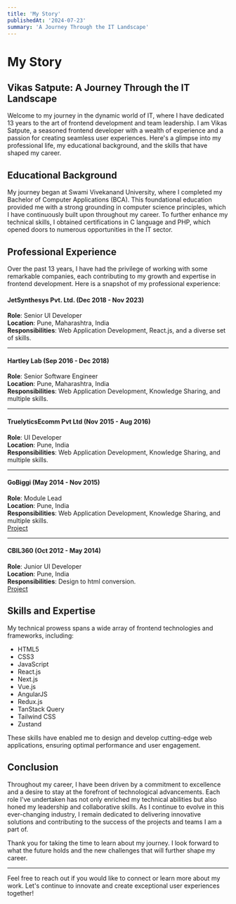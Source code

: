 ```yaml
---
title: 'My Story'
publishedAt: '2024-07-23'
summary: 'A Journey Through the IT Landscape'
---
```


# My Story

## Vikas Satpute: A Journey Through the IT Landscape

Welcome to my journey in the dynamic world of IT, where I have dedicated 13 years to the art of frontend development and team leadership. I am Vikas Satpute, a seasoned frontend developer with a wealth of experience and a passion for creating seamless user experiences. Here's a glimpse into my professional life, my educational background, and the skills that have shaped my career.

## Educational Background

My journey began at Swami Vivekanand University, where I completed my Bachelor of Computer Applications (BCA). This foundational education provided me with a strong grounding in computer science principles, which I have continuously built upon throughout my career. To further enhance my technical skills, I obtained certifications in C language and PHP, which opened doors to numerous opportunities in the IT sector.

## Professional Experience

Over the past 13 years, I have had the privilege of working with some remarkable companies, each contributing to my growth and expertise in frontend development. Here is a snapshot of my professional experience:

#### JetSynthesys Pvt. Ltd. (Dec 2018 - Nov 2023)

**Role**: Senior UI Developer\
**Location**: Pune, Maharashtra, India\
**Responsibilities**: Web Application Development, React.js, and a diverse set of skills.

---

#### Hartley Lab (Sep 2016 - Dec 2018)

**Role**: Senior Software Engineer\
**Location**: Pune, Maharashtra, India\
**Responsibilities**: Web Application Development, Knowledge Sharing, and multiple skills.

---

#### TruelyticsEcomm Pvt Ltd (Nov 2015 - Aug 2016)

**Role**: UI Developer\
**Location**: Pune, India\
**Responsibilities**: Web Application Development, Knowledge Sharing, and multiple skills.

---

#### GoBiggi (May 2014 - Nov 2015)

**Role**: Module Lead\
**Location**: Pune, India\
**Responsibilities**: Web Application Development, Knowledge Sharing, and multiple skills.\
[Project](/projects/gobiggi)

---

#### CBIL360 (Oct 2012 - May 2014)

**Role**: Junior UI Developer\
**Location**: Pune, India\
**Responsibilities**: Design to html conversion.\
[Project](/projects/cbil360)

## Skills and Expertise

My technical prowess spans a wide array of frontend technologies and frameworks, including:

- HTML5
- CSS3
- JavaScript
- React.js
- Next.js
- Vue.js
- AngularJS
- Redux.js
- TanStack Query
- Tailwind CSS
- Zustand

These skills have enabled me to design and develop cutting-edge web applications, ensuring optimal performance and user engagement.

## Conclusion

Throughout my career, I have been driven by a commitment to excellence and a desire to stay at the forefront of technological advancements. Each role I've undertaken has not only enriched my technical abilities but also honed my leadership and collaborative skills. As I continue to evolve in this ever-changing industry, I remain dedicated to delivering innovative solutions and contributing to the success of the projects and teams I am a part of.

Thank you for taking the time to learn about my journey. I look forward to what the future holds and the new challenges that will further shape my career.

---

Feel free to reach out if you would like to connect or learn more about my work. Let's continue to innovate and create exceptional user experiences together!
